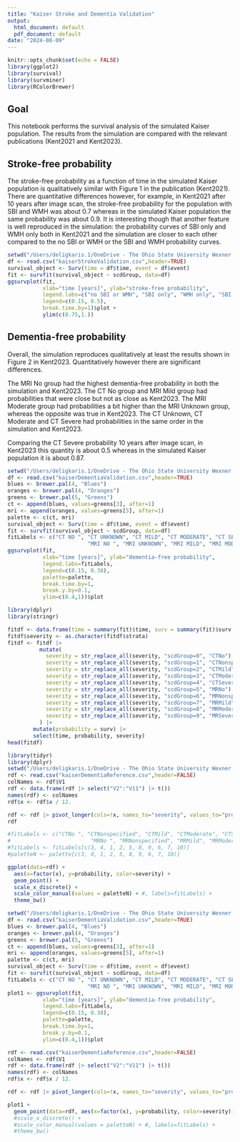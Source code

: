 ```yaml
---
title: "Kaiser Stroke and Dementia Validation"
output:
  html_document: default
  pdf_document: default
date: "2024-08-09"
---
```


```r
knitr::opts_chunk$set(echo = FALSE)
library(ggplot2)
library(survival)
library(survminer)
library(RColorBrewer)
```

## Goal

This notebook performs the survival analysis of the simulated Kaiser population.
The results from the simulation are compared with the relevant publications (Kent2021 and Kent2023).

## Stroke-free probability   

The stroke-free probability as a function of time in the simulated Kaiser population is qualitatively similar
with Figure 1 in the publication (Kent2021).
There are quantitative differences however, for example, in Kent2021 after 10 years after image scan, the stroke-free
probability for the population with SBI and WMH was about 0.7 whereas in the simulated Kaiser population the same probability
was about 0.9.
It is interesting though that another feature is well reproduced in the simulation: the probability curves 
of SBI only and WMH only both in Kent2021 and the simulation are closer to each other compared to the no SBI or WMH 
or the SBI and WMH probability curves.

```r
setwd("/Users/deligkaris.1/OneDrive - The Ohio State University Wexner Medical Center/MICROSIM/NOTEBOOKS/DATA")
df <- read.csv("kaiserStrokeValidation.csv",header=TRUE)
survival_object <- Surv(time = df$time, event = df$event)
fit <- survfit(survival_object ~ scdGroup, data=df)
ggsurvplot(fit, 
           xlab="time [years]", ylab="stroke-free probability", 
           legend.labs=c("no SBI or WMH", "SBI only", "WMH only", "SBI and WMH"),
           legend=c(0.15, 0.5),
           break.time.by=1)$plot +
           ylim(c(0.75,1.))
```

## Dementia-free probability

Overall, the simulation reproduces qualitatively at least the results shown in Figure 2 in Kent2023.
Quantitatively however there are significant differences.

The MRI No group had the highest dementia-free probability in both the simulation and Kent2023.
The CT No group and MRI Mild group had probabilities that were close but not as close as Kent2023.
The MRI Moderate group had probabilities a bit higher than the MRI Unknown group, whereas the 
opposite was true in Kent2023.
The CT Unknown, CT Moderate and CT Severe had probabilities in the same order in the simulation and Kent2023.

Comparing the CT Severe probability 10 years after image scan, in Kent2023 this quantity is about 0.5 whereas in
the simulated Kaiser population it is about 0.87.


```r
setwd("/Users/deligkaris.1/OneDrive - The Ohio State University Wexner Medical Center/MICROSIM/NOTEBOOKS/DATA")
df <- read.csv("kaiserDementiaValidation.csv",header=TRUE)
blues <- brewer.pal(4, "Blues")
oranges <- brewer.pal(4, "Oranges")
greens <- brewer.pal(5, "Greens")
ct <- append(blues, values=greens[3], after=1)
mri <- append(oranges, values=greens[5], after=1)
palette <- c(ct, mri)
survival_object <- Surv(time = df$time, event = df$event)
fit <- survfit(survival_object ~ scdGroup, data=df)
fitLabels <- c("CT NO ", "CT UNKNOWN", "CT MILD", "CT MODERATE", "CT SEVERE",
                         "MRI NO ", "MRI UNKNOWN", "MRI MILD", "MRI MODERATE", "MRI SEVERE")
ggsurvplot(fit, 
           xlab="time [years]", ylab="dementia-free probability", 
           legend.labs=fitLabels,
           legend=c(0.15, 0.38),
           palette=palette,
           break.time.by=1,
           break.y.by=0.1,
           ylim=c(0.4,1))$plot 
```
```r
library(dplyr)
library(stringr)

fitdf <- data.frame(time = summary(fit)$time, surv = summary(fit)$surv, strata = summary(fit)$strata)
fitdf$severity <- as.character(fitdf$strata)
fitdf <- fitdf |> 
          mutate(
            severity = str_replace_all(severity, "scdGroup=0", "CTNo"),
            severity = str_replace_all(severity, "scdGroup=1", "CTNonspecified"),
            severity = str_replace_all(severity, "scdGroup=2", "CTMild"),
            severity = str_replace_all(severity, "scdGroup=3", "CTModerate"),
            severity = str_replace_all(severity, "scdGroup=4", "CTSevere"),
            severity = str_replace_all(severity, "scdGroup=5", "MRNo"),
            severity = str_replace_all(severity, "scdGroup=6", "MRNonspecified"),
            severity = str_replace_all(severity, "scdGroup=7", "MRMild"),
            severity = str_replace_all(severity, "scdGroup=8", "MRModerate"),
            severity = str_replace_all(severity, "scdGroup=9", "MRSevere"),
          ) |>
        mutate(probability = surv) |>
        select(time, probability, severity)
head(fitdf)
```




```r
library(tidyr)
library(dplyr)
setwd("/Users/deligkaris.1/OneDrive - The Ohio State University Wexner Medical Center/MICROSIM/NOTEBOOKS/DATA")
rdf <- read.csv("kaiserDementiaReference.csv",header=FALSE)
colNames <- rdf$V1
rdf <- data.frame(rdf |> select("V2":"V11") |> t())
names(rdf) <- colNames
rdf$x <- rdf$x / 12.

rdf <- rdf |> pivot_longer(cols=!x, names_to="severity", values_to="probability")
rdf

#fitLabels <- c("CTNo ", "CTNonspecified", "CTMild", "CTModerate", "CTSevere",
#                         "MRNo ", "MRNonspecified", "MRMild", "MRModerate", "MRSevere")
#fitLabels <- fitLabels[c(3, 4, 1, 2, 5, 8, 9, 6, 7, 10)]
#paletteN <- palette[c(3, 4, 1, 2, 5, 8, 9, 6, 7, 10)]

ggplot(data=rdf) +
  aes(x=factor(x), y=probability, color=severity) +
  geom_point() +
  scale_x_discrete() +
  scale_color_manual(values = paletteN) + #, labels=fitLabels) +
  theme_bw()

```

```r
setwd("/Users/deligkaris.1/OneDrive - The Ohio State University Wexner Medical Center/MICROSIM/NOTEBOOKS/DATA")
df <- read.csv("kaiserDementiaValidation.csv",header=TRUE)
blues <- brewer.pal(4, "Blues")
oranges <- brewer.pal(4, "Oranges")
greens <- brewer.pal(5, "Greens")
ct <- append(blues, values=greens[3], after=1)
mri <- append(oranges, values=greens[5], after=1)
palette <- c(ct, mri)
survival_object <- Surv(time = df$time, event = df$event)
fit <- survfit(survival_object ~ scdGroup, data=df)
fitLabels <- c("CT NO ", "CT UNKNOWN", "CT MILD", "CT MODERATE", "CT SEVERE",
                         "MRI NO ", "MRI UNKNOWN", "MRI MILD", "MRI MODERATE", "MRI SEVERE")
plot1 <- ggsurvplot(fit, 
           xlab="time [years]", ylab="dementia-free probability", 
           legend.labs=fitLabels,
           legend=c(0.15, 0.38),
           palette=palette,
           break.time.by=1,
           break.y.by=0.1,
           ylim=c(0.4,1))$plot 

rdf <- read.csv("kaiserDementiaReference.csv",header=FALSE)
colNames <- rdf$V1
rdf <- data.frame(rdf |> select("V2":"V11") |> t())
names(rdf) <- colNames
rdf$x <- rdf$x / 12.

rdf <- rdf |> pivot_longer(cols=!x, names_to="severity", values_to="probability")

plot1 +
  geom_point(data=rdf, aes(x=factor(x), y=probability, color=severity)) 
  #scale_x_discrete() +
  #scale_color_manual(values = paletteN) + #, labels=fitLabels) +
  #theme_bw()
```

